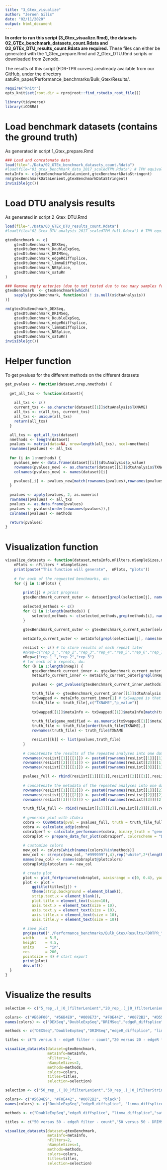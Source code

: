 ```yaml
---
title: "3_Gtex_visualize"
author: "Jeroen Gilis"
date: "02/11/2020"
output: html_document
---
```


**In order to run this script (3_Gtex_visualize.Rmd), the datasets 02_GTEx_benchmark_datasets_count.Rdata and 03_GTEx_DTU_results_count.Rdata are required.** These files can either be generated with the 1_Gtex_prepare.Rmd and 2_Gtex_DTU.Rmd scripts or downloaded from Zenodo. 

The results of this script (FDR-TPR curves) arealready available from our GitHub, under the directory satuRn_paper/Performance_benchmarks/Bulk_Gtex/Results/.

```r
require("knitr")
opts_knit$set(root.dir = rprojroot::find_rstudio_root_file())
```

```r
library(tidyverse)
library(iCOBRA)
```

# Load benchmark datasets (contains the ground truth)

As generated in script 1_Gtex_prepare.Rmd

```r
### Load and concatenate data
load(file="./Data/02_GTEx_benchmark_datasets_count.Rdata")
#load(file="01_gtex_benchmark_data_2017_scaledTPM.Rdata") # TPM equivalent
metaInfo <- c(gtexBenchmarkDataLenient,gtexBenchmarkDataStringent)
rm(gtexBenchmarkDataLenient,gtexBenchmarkDataStringent)
invisible(gc())
```

# Load DTU analysis results

As generated in script 2_Gtex_DTU.Rmd

```r
load(file="./Data/03_GTEx_DTU_results_count.Rdata")
#load(file="02_Gtex_DTU_analysis_2017_scaledTPM_full.Rdata") # TPM equivalent

gtexBenchmark <- c(
    gtexDtuBenchmark_DEXSeq,
    gtexDtuBenchmark_DoubleExpSeq,
    gtexDtuBenchmark_DRIMSeq,
    gtexDtuBenchmark_edgeRdiffsplice,
    gtexDtuBenchmark_limmaDiffsplice,
    gtexDtuBenchmark_NBSplice,
    gtexDtuBenchmark_satuRn
)

### Remove empty enteries (due to not tested due to too many samples for reasonable runtime)
gtexBenchmark  <- gtexBenchmark[which(
    sapply(gtexBenchmark, function(x) ! is.null(x$dtuAnalysis))
)]

rm(gtexDtuBenchmark_DEXSeq,
    gtexDtuBenchmark_DRIMSeq,
    gtexDtuBenchmark_DoubleExpSeq,
    gtexDtuBenchmark_edgeRdiffsplice,
    gtexDtuBenchmark_limmaDiffsplice,
    gtexDtuBenchmark_NBSplice,
    gtexDtuBenchmark_satuRn)
invisible(gc())
```

# Helper function 
To get pvalues for the different methods on the different datasets

```r
get_pvalues <- function(dataset,nrep,nmethods) {
  
  get_all_txs <- function(dataset){
  
    all_txs <- c()
    current_txs <- as.character(dataset[[1]]$dtuAnalysis$TXNAME)
    all_txs <- c(all_txs, current_txs)
    all_txs <- unique(all_txs)
    return(all_txs)
  }

  all_txs <- get_all_txs(dataset)
  nmethods <- length(dataset)
  pvalues <- matrix(data=NA, nrow=length(all_txs), ncol=nmethods)
  rownames(pvalues) <- all_txs
  
  for (i in 1:nmethods) {
    pvalues_new <- data.frame(dataset[[i]]$dtuAnalysis$p_value)
    rownames(pvalues_new) <- as.character(dataset[[i]]$dtuAnalysis$TXNAME)
    colnames(pvalues_new) <- names(dataset)[i]

    pvalues[,i] <- pvalues_new[match(rownames(pvalues),rownames(pvalues_new)),1]
  }
  
  pvalues <- apply(pvalues, 2, as.numeric)
  rownames(pvalues) <- all_txs
  pvalues <- as.data.frame(pvalues)
  pvalues <- pvalues[order(rownames(pvalues)),]
  colnames(pvalues) <- methods

  return(pvalues)
}
```

# Visualization function

```r
visualize_datasets <- function(dataset,metaInfo,nFilters,nSampleSizes,methods,colors,titles,selection) {
    nPlots <- nFilters * nSampleSizes
    print(paste("This function will generate",  nPlots, "plots"))
  
    # for each of the requested benchmarks, do:
    for (j in 1:nPlots) {
        
        print(j) # print progress
        gtexBenchmark_current_outer <- dataset[grepl(selection[j], names(dataset))] # select the requested analyses
        
        selected_methods <- c()
        for (i in 1:length(methods)) {
            selected_methods <- c(selected_methods,grep(methods[i], names(gtexBenchmark_current_outer)))
        }
        
        gtexBenchmark_current_outer <- gtexBenchmark_current_outer[selected_methods] # name ordered

        metaInfo_current_outer <- metaInfo[grepl(selection[j], names(metaInfo))]

        resList <- c() # to store results of each repeat later
        #nRep=c("rep_1_","rep_2","rep_3","rep_4","rep_5","rep_6","rep_7","rep_8","rep_9","rep_10") # i.e. we repeated the 5v5 edgeR filter analysis three times
        nRep=c("rep_1_","rep_2","rep_3")
        # for each of k repeats, do:
        for (k in 1:length(nRep)) {
            gtexBenchmark_current_inner <- gtexBenchmark_current_outer[grepl(nRep[k], names(gtexBenchmark_current_outer))] # get analysis data of k-th repeat
            metaInfo_current_inner <- metaInfo_current_outer[grepl(nRep[k], names(metaInfo_current_outer))] # get truth data of k-th repeat

            pvalues <- get_pvalues(gtexBenchmark_current_inner,methods)

            truth_file <- gtexBenchmark_current_inner[[1]]$dtuAnalysis
            txSwapped <- metaInfo_current_inner[1] # txSwapped is that of the first repeat but is the same for all (3) repeats
            truth_file <- truth_file[,c("TXNAME","p_value")]
    
            txSwapped[[1]]$metaInfo <- txSwapped[[1]]$metaInfo[match(truth_file$TXNAME,txSwapped[[1]]$metaInfo$TXNAME),]
    
            truth_file$gene_modified <- as.numeric(txSwapped[[1]]$metaInfo$txSwapped)
            truth_file <- truth_file[order(truth_file$TXNAME),]
            rownames(truth_file) <- truth_file$TXNAME

            resList[[k]] <- list(pvalues,truth_file)
        }
        
        # concatenate the results of the repeated analyses into one dataframe in order to calculate average performances over repeats (required for iCobra). Avoid repeated rownames. 
        rownames(resList[[1]][[1]]) <- paste0(rownames(resList[[1]][[1]]), "_1")
        rownames(resList[[2]][[1]]) <- paste0(rownames(resList[[2]][[1]]), "_2")
        rownames(resList[[3]][[1]]) <- paste0(rownames(resList[[3]][[1]]), "_3")

        pvalues_full <- rbind(resList[[1]][[1]],resList[[2]][[1]],resList[[3]][[1]])
        
        # concatenate the metadata of the repeated analyses into one dataframe in order to calculate average performances over repeats (required for iCobra). Avoid repeated rownames. 
        rownames(resList[[1]][[2]]) <- paste0(rownames(resList[[1]][[2]]), "_1")
        rownames(resList[[2]][[2]]) <- paste0(rownames(resList[[2]][[2]]), "_2")
        rownames(resList[[3]][[2]]) <- paste0(rownames(resList[[3]][[2]]), "_3")

        truth_file_full <- rbind(resList[[1]][[2]],resList[[2]][[2]],resList[[3]][[2]])
        
        # generate plot with iCobra
        cobra <- COBRAData(pval = pvalues_full, truth = truth_file_full)
        cobra <- calculate_adjp(cobra)
        cobra1perf <- calculate_performance(cobra, binary_truth = "gene_modified", cont_truth = "none", splv = "none", aspects = c("fdrtpr", "fdrtprcurve", "overlap"))
        cobraplot <- prepare_data_for_plot(cobra1perf, colorscheme = "Dark2", facetted = TRUE)
        
        # customize colors
        new_col <- colors[which(names(colors)%in%methods)]
        new_col <- c(rep(c(new_col, "#999999"),4),rep("white",2*(length(methods)+1)))
        names(new_col) <- names(cobraplot@plotcolors)
        cobraplot@plotcolors <- new_col

        # create plot
        plot <- plot_fdrtprcurve(cobraplot, xaxisrange = c(0, 0.4), yaxisrange = c(0,1))
        plot <- plot +
            ggtitle(titles[j]) +
            theme(strip.background = element_blank(),
            strip.text.x = element_blank(),
            plot.title = element_text(size=10),
            axis.text.x = element_text(size = 10),
            axis.text.y = element_text(size = 10),
            axis.title.x = element_text(size = 10),
            axis.title.y = element_text(size = 10))
        
        # save plot
        png(paste0("./Performance_benchmarks/Bulk_Gtex/Results/FDRTPR_", gsub(" ", "_", titles[j]), ".png"),
        width     = 5.5,
        height    = 4.5,
        units     = "in",
        res       = 200,
        pointsize = 4) # start export
        print(plot)
        dev.off()
  }
}
```

# Visualize the results

```r
selection <- c("5_rep_.(_|0_)filterLenient","20_rep_.(_|0_)filterLenient","5_rep_.(_|0_)filterStringent","20_rep_.(_|0_)filterStringent")

colors<- c("#E69F00", "#56B4E9", "#009E73", "#F0E442", "#0072B2", "#D55E00", "black")
names(colors) <- c("DEXSeq","DoubleExpSeq","DRIMSeq","edgeR_diffsplice", "limma_diffsplice" ,"NBSplice","satuRn")

methods <- c("DEXSeq","DoubleExpSeq","DRIMSeq","edgeR_diffsplice", "limma_diffsplice" ,"NBSplice","satuRn")

titles <- c("5 versus 5 - edgeR filter - count","20 versus 20 - edgeR filter - count","5 versus 5 - DRIMSeq filter - count","20 versus 20 - DRIMSeq filter - count")

visualize_datasets(dataset=gtexBenchmark,
                   metaInfo=metaInfo,
                   nFilters=2,
                   nSampleSizes=2,
                   methods=methods,
                   colors=colors,
                   titles=titles,
                   selection=selection)

selection <- c("50_rep_.(_|0_)filterLenient","50_rep_.(_|0_)filterStringent")

colors<- c("#56B4E9", "#F0E442", "#0072B2", "black")
names(colors) <- c("DoubleExpSeq","edgeR_diffsplice", "limma_diffsplice","satuRn")

methods <- c("DoubleExpSeq","edgeR_diffsplice", "limma_diffsplice","satuRn")

titles <- c("50 versus 50 - edgeR filter - count","50 versus 50 - DRIMSeq filter - count")

visualize_datasets(dataset=gtexBenchmark,
                   metaInfo=metaInfo,
                   nFilters=2,
                   nSampleSizes=1,
                   methods=methods,
                   colors=colors,
                   titles=titles,
                   selection=selection)
```




